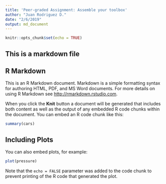 ```yaml
---
title: 'Peer-graded Assignment: Assemble your toolbox'
author: "Juan Rodriguez D."
date: "2/6/2019"
output: md_document
---
```


```r
knitr::opts_chunk$set(echo = TRUE)
```
## This is a markdown file
## R Markdown


This is an R Markdown document. Markdown is a simple formatting syntax for authoring HTML, PDF, and MS Word documents. For more details on using R Markdown see <http://rmarkdown.rstudio.com>.

When you click the **Knit** button a document will be generated that includes both content as well as the output of any embedded R code chunks within the document. You can embed an R code chunk like this:

```r
summary(cars)
```

## Including Plots

You can also embed plots, for example:

```r
plot(pressure)
```

Note that the `echo = FALSE` parameter was added to the code chunk to prevent printing of the R code that generated the plot.
